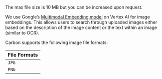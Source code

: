 <Info>The max file size is 10 MB but you can be increased upon request.</Info>

We use Google’s [Multimodal Embedding model](https://cloud.google.com/vertex-ai/docs/generative-ai/image/overview) on Vertex AI for image embeddings. This allows users to search through uploaded images either based on the description of the image content or the text within an image (similar to OCR).

Carbon supports the following image file formats:

| File Formats |
| -------- | 
| `JPG`     | 
| `PNG`     | 